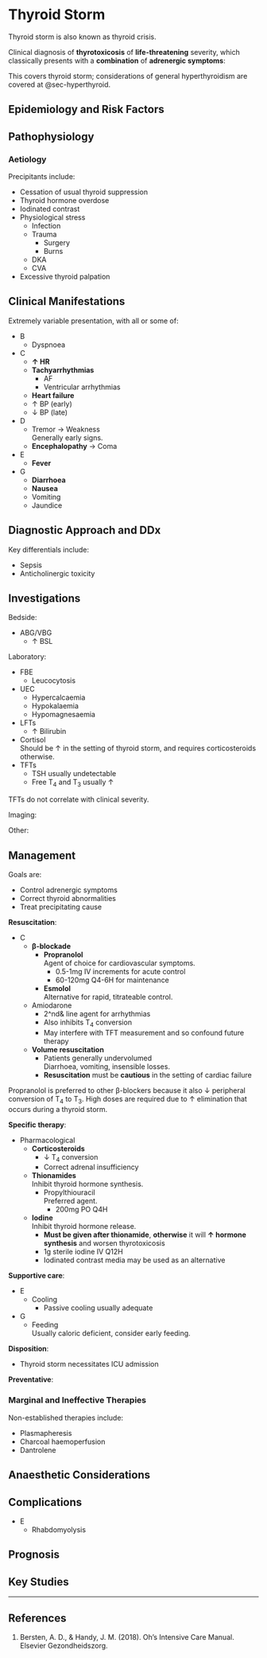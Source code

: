 # Thyroid Storm {#sec-thyroidstorm}

:::info
Thyroid storm is also known as thyroid crisis.
:::

Clinical diagnosis of **thyrotoxicosis** of **life-threatening** severity, which classically presents with a **combination** of **adrenergic symptoms**:

:::column-margin
This covers thyroid storm; considerations of general hyperthyroidism are covered at @sec-hyperthyroid.
:::


## Epidemiology and Risk Factors

## Pathophysiology

### Aetiology

Precipitants include:

* Cessation of usual thyroid suppression
* Thyroid hormone overdose
* Iodinated contrast
* Physiological stress
	* Infection
	* Trauma
		* Surgery
		* Burns
	* DKA
	* CVA
* Excessive thyroid palpation

## Clinical Manifestations

Extremely variable presentation, with all or some of:

* B
	* Dyspnoea
* C
	* **↑ HR**
	* **Tachyarrhythmias**
		* AF
		* Ventricular arrhythmias
	* **Heart failure**
	* ↑ BP (early)
	* ↓ BP (late)
* D
	* Tremor → Weakness\
	Generally early signs.
	* **Encephalopathy** → Coma
* E
	* **Fever**
* G
	* **Diarrhoea**
	* **Nausea**
	* Vomiting
	* Jaundice


## Diagnostic Approach and DDx

Key differentials include:

* Sepsis
* Anticholinergic toxicity

## Investigations

Bedside:

* ABG/VBG
	* ↑ BSL

Laboratory:

* FBE
	* Leucocytosis
* UEC
	* Hypercalcaemia
	* Hypokalaemia
	* Hypomagnesaemia
* LFTs
	* ↑ Bilirubin
* Cortisol\
Should be ↑ in the setting of thyroid storm, and requires corticosteroids otherwise.
* TFTs
	* TSH usually undetectable
	* Free T~4~ and T~3~ usually ↑

:::column-margin
TFTs do not correlate with clinical severity.
:::

Imaging:

Other:

## Management

:::info
Goals are:

* Control adrenergic symptoms
* Correct thyroid abnormalities
* Treat precipitating cause
:::

**Resuscitation**:\

* C
	* **β-blockade**\
		* **Propranolol**\
		Agent of choice for cardiovascular symptoms.
			* 0.5-1mg IV increments for acute control
			* 60-120mg Q4-6H for maintenance
		* **Esmolol**\
		Alternative for rapid, titrateable control.
	* Amiodarone
		* 2^nd& line agent for arrhythmias
		* Also inhibits T~4~ conversion
		* May interfere with TFT measurement and so confound future therapy
	* **Volume resuscitation**
		* Patients generally undervolumed\
		Diarrhoea, vomiting, insensible losses.
		* **Resuscitation** must be **cautious** in the setting of cardiac failure


:::column-margin
Propranolol is preferred to other β-blockers because it also ↓ peripheral conversion of T~4~ to T~3~. High doses are required due to ↑ elimination that occurs during a thyroid storm.
:::

**Specific therapy**:

* Pharmacological
	* **Corticosteroids**
		* ↓ T~4~ conversion
		* Correct adrenal insufficiency
	* **Thionamides**\
	Inhibit thyroid hormone synthesis.	
		* Propylthiouracil\
		Preferred agent.
			* 200mg PO Q4H
	* **Iodine**\
	Inhibit thyroid hormone release.
		* **Must be given after thionamide**, **otherwise** it will **↑ hormone synthesis** and worsen thyrotoxicosis
		* 1g sterile iodine IV Q12H
		* Iodinated contrast media may be used as an alternative

**Supportive care**:

* E
	* Cooling
		* Passive cooling usually adequate
* G
	* Feeding\
	Usually caloric deficient, consider early feeding.

**Disposition**:

* Thyroid storm necessitates ICU admission

**Preventative**:


### Marginal and Ineffective Therapies

Non-established therapies include:

* Plasmapheresis
* Charcoal haemoperfusion
* Dantrolene

## Anaesthetic Considerations

## Complications

* E
	* Rhabdomyolysis

## Prognosis

## Key Studies


---

## References

1. Bersten, A. D., & Handy, J. M. (2018). Oh’s Intensive Care Manual. Elsevier Gezondheidszorg.